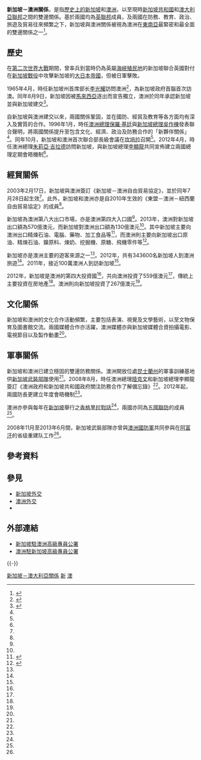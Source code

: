 {{Infobox bilateral relations|新加坡－澳洲|新加坡|澳洲|map=Singapore Australia Locator.png|mission1=[[新加坡駐澳洲高級專員公署|新加坡駐澳洲高級專員公署]]|mission2=[[澳洲駐新加坡高級專員公署|澳洲駐新加坡高級專員公署]]|envoytitle1=[[新加坡駐澳洲高級專員列表|高級專員]]|envoy1=[[布尔汗·加福|布尔汗·加福]]|envoytitle2=[[澳洲駐新加坡高級專員列表|高級專員]]|envoy2=[[威爾·霍奇曼|威爾·霍奇曼]]}}

'''新加坡－澳洲關係'''，是指[[新加坡歷史|歷史上的新加坡]]和[[澳洲歷史|澳洲]]，以至現時[[新加坡共和國|新加坡共和國]]和[[澳大利亞聯邦|澳大利亞聯邦]]之間的雙邊關係。基於兩國均為[[英聯邦|英聯邦]]成員，及兩國在防務、教育、政治、旅遊及貿易往來頻繁之下，新加坡與澳洲關係被{{link-en|澳洲外交及貿易部|Department of Foreign Affairs and Trade (Australia)}}視為澳洲在[[東南亞|東南亞]]最緊密和最全面的雙邊關係之一<ref name="Singapore country brief">{{cite web|title=Singapore country brief|url=http://dfat.gov.au/geo/singapore/Pages/singapore-country-brief.aspx|publisher=Department of Foreign Affairs and Trade|accessdate=2015-05-10|language=en|archive-date=2020-03-08|archive-url=https://web.archive.org/web/20200308165300/https://www.dfat.gov.au/geo/singapore/Pages/singapore-country-brief.aspx|dead-url=no}}</ref>。

==歷史==
在[[第二次世界大戰|第二次世界大戰]]期間，{{link-en|澳洲陸軍第8師|8th Division (Australia)}}曾率兵到當時仍為英屬[[海峽殖民地|海峽殖民地]]的新加坡聯合英國對付在[[新加坡戰役|新加坡戰役]]中攻擊新加坡的[[大日本帝國|大日本帝國]]，但被日軍擊敗。

1965年4月，時任新加坡州首席部长[[李光耀|李光耀]]訪問澳洲<ref>{{cite web|url=http://www.aspistrategist.org.au/lee-kuan-yew-and-oz-2/|title=Lee Kuan Yew and Oz: white trash or white tribe of Asia (2)|first=Graeme|last=Dobell|date=2015-04-09|accessdate=2015-05-18|language=en|archive-date=2021-03-08|archive-url=https://web.archive.org/web/20210308122833/https://www.aspistrategist.org.au/lee-kuan-yew-and-oz-2/|dead-url=no}}</ref>，為新加坡政府首腦首次訪澳。同年8月9日，新加坡因被[[馬來西亞|馬來西亞]]逐出而宣告獨立，澳洲於同年承認新加坡並與新加坡建交<ref name="Australia">{{cite web|url=http://www.mfa.gov.sg/content/mfa/countries_and_region/oceania/australia.html|title=Australia|publisher=Ministry of Foreign Affairs, Singapore|accessdate=2015-05-18|language=en|archive-date=2018-09-17|archive-url=https://web.archive.org/web/20180917121600/https://www.mfa.gov.sg/content/mfa/countries_and_region/oceania/australia.html|dead-url=no}}</ref>。

自新加坡與澳洲建交以來，兩國關係鞏固，並在國防、經貿及教育等各方面均有深入及實質的合作。1996年1月，時任[[澳洲總理|澳洲總理]][[保羅·基廷|保羅·基廷]]與[[新加坡總理|新加坡總理]][[吳作棟|吳作棟]]發表聯合聲明，將兩國關係提升至包含文化、經濟、政治及防務合作的「新夥伴關係」<ref name="Singapore country brief" />。同年10月，新加坡和澳洲首次聯合部長級會議在[[坎培拉|坎培拉]]召開<ref name="Singapore country brief" />。2012年4月，時任澳洲總理[[朱莉亞·吉拉德|朱莉亞·吉拉德]]訪問新加坡，與新加坡總理[[李顯龍|李顯龍]]共同宣佈建立兩國總理定期會晤機制<ref name="Singapore country brief" />。

==經貿關係==
2003年2月17日，新加坡與澳洲簽訂《新加坡－澳洲自由貿易協定》，並於同年7月28日起生效<ref name="Singapore country brief" />。此外，新加坡和澳洲亦是自2010年生效的《東盟－澳洲－紐西蘭自由貿易協定》的成員<ref name="Singapore country brief" />。

新加坡為澳洲第八大出口市場，亦是澳洲第四大入口國<ref name="Singapore country brief" />。2013年，澳洲對新加坡出口額為570億澳元，而新加坡對澳洲出口額為130億澳元<ref name="Singapore country brief" />。其中新加坡主要向澳洲出口精煉石油、電腦、藥物、加工食品等<ref>{{cite web|url=https://atlas.media.mit.edu/zh/explore/tree_map/hs/export/sgp/aus/show/2012/|title=产品新加坡出口到澳大利亚 (2012)|publisher=The Observatory of Economic Complexity|first=Alexander|last=Simoes|accessdate=2015-05-18|language=en}}</ref>，而澳洲則主要向新加坡出口原油、精煉石油、鎳原料、煉奶、挖掘機、原糖、飛機零件等<ref>{{cite web|url=https://atlas.media.mit.edu/zh/explore/tree_map/hs/export/aus/sgp/show/2012/|title=产品澳大利亚出口到新加坡 (2012)|publisher=The Observatory of Economic Complexity|first=Alexander|last=Simoes|accessdate=2015-05-18|language=en}}</ref>。

新加坡亦是澳洲主要的遊客來源之一<ref name="Singapore country brief" />。2012年，共有343600名新加坡人到澳洲旅遊<ref name="Singapore country brief" />。2011年，接近100萬澳洲人到訪新加坡<ref name="Singapore country brief" />。

2012年，新加坡是澳洲的第四大投資國<ref name="Singapore country brief" />，共向澳洲投資了559億澳元<ref name="Singapore country brief" />，傳統上主要投資在房地產<ref name="Singapore country brief" />。澳洲則向新加坡投資了267億澳元<ref name="Singapore country brief" />。

==文化關係==
新加坡和澳洲的文化合作活動頻繁，主要包括表演、視覺及文學藝術，以至文物保育及圖書館交流。兩國媒體合作亦活躍，澳洲媒體亦與新加坡媒體合資拍攝電影、電視節目以及製作動畫<ref name="Australia" />。

==軍事關係==
新加坡和澳洲已建立穩固的雙邊防務關係。澳洲開放位處[[昆士蘭州|昆士蘭州]]的軍事訓練基地供[[新加坡武裝部隊|新加坡武裝部隊]]使用<ref name="Singapore country brief" />。2008年8月，時任澳洲總理[[陸克文|陸克文]]和新加坡總理李顯龍簽訂《澳洲政府和新加坡共和國政府關注防務合作了解備忘錄》<ref name="Singapore country brief" />。2012年起，兩國防長更建立年度會晤機制<ref name="Singapore country brief" />。

澳洲亦參與每年在[[新加坡|新加坡]]舉行之[[香格里拉對話|香格里拉對話]]<ref name="Singapore country brief" />，兩國亦同為[[五國聯防|五國聯防]]的成員<ref name="Singapore country brief" />。

2008年11月至2013年6月間，新加坡武裝部隊亦曾與[[澳洲國防軍|澳洲國防軍]]共同參與在[[阿富汗|阿富汗]]的省级重建队工作<ref name="Australia" />。

== 參考資料 ==
{{reflist|2}}

==參見==
{{Portal box|国际关系|新加坡|澳大利亚}}
*[[新加坡外交|新加坡外交]]
*[[澳洲外交|澳洲外交]]
*{{link-en|新加坡裔澳洲人|Singaporean Australian}}

==外部連結==
*[http://www.mfa.gov.sg/content/mfa/overseasmission/canberra.html 新加坡駐澳洲高級專員公署] {{Wayback|url=http://www.mfa.gov.sg/content/mfa/overseasmission/canberra.html |date=20160612171222 }}{{en icon}}
*[http://www.singapore.embassy.gov.au/sing/home.html 澳洲駐新加坡高級專員公署] {{Wayback|url=http://www.singapore.embassy.gov.au/sing/home.html |date=20210306192536 }}{{en icon}}

{{-}}
{{新加坡外交}}
{{澳洲外交}}

[[Category:新加坡－澳大利亞關係|]]
[[Category:澳大利亞雙邊關係|新]]
[[Category:新加坡雙邊關係|澳]]